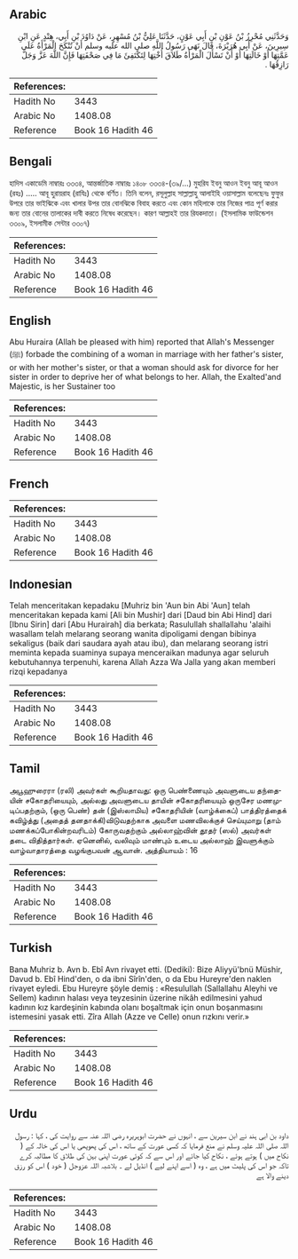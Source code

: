 ## Arabic


<div dir="rtl" lang="ar" style={{fontSize:'larger',backgroundColor:'#f8f9fa',padding:20}}>
وَحَدَّثَنِي مُحْرِزُ بْنُ عَوْنِ بْنِ أَبِي عَوْنٍ، حَدَّثَنَا عَلِيُّ بْنُ مُسْهِرٍ، عَنْ دَاوُدَ بْنِ أَبِي، هِنْدٍ عَنِ ابْنِ سِيرِينَ، عَنْ أَبِي هُرَيْرَةَ، قَالَ نَهَى رَسُولُ اللَّهِ صلى الله عليه وسلم أَنْ تُنْكَحَ الْمَرْأَةُ عَلَى عَمَّتِهَا أَوْ خَالَتِهَا أَوْ أَنْ تَسْأَلَ الْمَرْأَةُ طَلاَقَ أُخْتِهَا لِتَكْتَفِئَ مَا فِي صَحْفَتِهَا فَإِنَّ اللَّهَ عَزَّ وَجَلَّ رَازِقُهَا ‏.‏
</div>
<div style={{backgroundColor:'#f8f9fa',padding:20, marginBottom: 10}}><table> <thead> <tr> <th>References:</th> <th></th> </tr> </thead> <tbody><tr><td>Hadith No</td><td>3443</td></tr><tr><td>Arabic No</td><td>1408.08</td></tr><tr><td>Reference</td><td>Book 16 Hadith 46</td></tr></tbody></table></div>

## Bengali


<div dir="ltr" lang="bn" style={{fontSize:'larger',backgroundColor:'#f8f9fa',padding:20}}>
হাদিস একাডেমি নাম্বারঃ ৩৩৩৪, আন্তর্জাতিক নাম্বারঃ ১৪০৮ ৩৩৩৪-(৩৯/...) মুহরিয ইবনু আওন ইবনু আবূ আওন (রহঃ) ..... আবূ হুরায়রাহ (রাযিঃ) থেকে বর্ণিত। তিনি বলেন, রসূলুল্লাহ সাল্লাল্লাহু আলাইহি ওয়াসাল্লাম বলেছেনঃ ফুফুর উপরে তার ভাইঝিকে এবং খালার উপর তার বোনঝিকে বিবাহ করতে এবং কোন মহিলাকে তার নিজের পাত্র পূর্ণ করার জন্য তার বোনের তালাকের দাবী করতে নিষেধ করেছেন। কারণ আল্লাহই তার রিযকদাতা। (ইসলামিক ফাউন্ডেশন ৩৩০৯, ইসলামীক সেন্টার ৩৩০৭)
</div>
<div style={{backgroundColor:'#f8f9fa',padding:20, marginBottom: 10}}><table> <thead> <tr> <th>References:</th> <th></th> </tr> </thead> <tbody><tr><td>Hadith No</td><td>3443</td></tr><tr><td>Arabic No</td><td>1408.08</td></tr><tr><td>Reference</td><td>Book 16 Hadith 46</td></tr></tbody></table></div>

## English


<div dir="ltr" lang="en" style={{fontSize:'larger',backgroundColor:'#f8f9fa',padding:20}}>
Abu Huraira (Allah be pleased with him) reported that Allah's Messenger (ﷺ) forbade the combining of a woman in marriage with her father's sister, or with her mother's sister, or that a woman should ask for divorce for her sister in order to deprive her of what belongs to her. Allah, the Exalted'and Majestic, is her Sustainer too
</div>
<div style={{backgroundColor:'#f8f9fa',padding:20, marginBottom: 10}}><table> <thead> <tr> <th>References:</th> <th></th> </tr> </thead> <tbody><tr><td>Hadith No</td><td>3443</td></tr><tr><td>Arabic No</td><td>1408.08</td></tr><tr><td>Reference</td><td>Book 16 Hadith 46</td></tr></tbody></table></div>

## French


<div dir="ltr" lang="fr" style={{fontSize:'larger',backgroundColor:'#f8f9fa',padding:20}}>

</div>
<div style={{backgroundColor:'#f8f9fa',padding:20, marginBottom: 10}}><table> <thead> <tr> <th>References:</th> <th></th> </tr> </thead> <tbody><tr><td>Hadith No</td><td>3443</td></tr><tr><td>Arabic No</td><td>1408.08</td></tr><tr><td>Reference</td><td>Book 16 Hadith 46</td></tr></tbody></table></div>

## Indonesian


<div dir="ltr" lang="id" style={{fontSize:'larger',backgroundColor:'#f8f9fa',padding:20}}>
Telah menceritakan kepadaku [Muhriz bin 'Aun bin Abi 'Aun] telah menceritakan kepada kami [Ali bin Mushir] dari [Daud bin Abi Hind] dari [Ibnu Sirin] dari [Abu Hurairah] dia berkata; Rasulullah shallallahu 'alaihi wasallam telah melarang seorang wanita dipoligami dengan bibinya sekaligus (baik dari saudara ayah atau ibu), dan melarang seorang istri meminta kepada suaminya supaya menceraikan madunya agar seluruh kebutuhannya terpenuhi, karena Allah Azza Wa Jalla yang akan memberi rizqi kepadanya
</div>
<div style={{backgroundColor:'#f8f9fa',padding:20, marginBottom: 10}}><table> <thead> <tr> <th>References:</th> <th></th> </tr> </thead> <tbody><tr><td>Hadith No</td><td>3443</td></tr><tr><td>Arabic No</td><td>1408.08</td></tr><tr><td>Reference</td><td>Book 16 Hadith 46</td></tr></tbody></table></div>

## Tamil


<div dir="ltr" lang="ta" style={{fontSize:'larger',backgroundColor:'#f8f9fa',padding:20}}>
அபூஹுரைரா (ரலி) அவர்கள் கூறியதாவது: ஒரு பெண்ணையும் அவளுடைய தந்தையின் சகோதரியையும், அல்லது அவளுடைய தாயின் சகோதரியையும் ஒருசேர மணமுடிப்பதற்கும், (ஒரு பெண்) தன் (இஸ்லாமிய) சகோதரியின் (வாழ்க்கைப்) பாத்திரத்தைக் கவிழ்த்து (அதைத் தனதாக்கி)விடுவதற்காக அவளை மணவிலக்குச் செய்யுமாறு (தாம் மணக்கப்போகின்றவரிடம்) கோருவதற்கும் அல்லாஹ்வின் தூதர் (ஸல்) அவர்கள் தடை விதித்தார்கள். ஏனெனில், வலிவும் மாண்பும் உடைய அல்லாஹ் இவளுக்கும் வாழ்வாதாரத்தை வழங்குபவன் ஆவான். அத்தியாயம் : 16
</div>
<div style={{backgroundColor:'#f8f9fa',padding:20, marginBottom: 10}}><table> <thead> <tr> <th>References:</th> <th></th> </tr> </thead> <tbody><tr><td>Hadith No</td><td>3443</td></tr><tr><td>Arabic No</td><td>1408.08</td></tr><tr><td>Reference</td><td>Book 16 Hadith 46</td></tr></tbody></table></div>

## Turkish


<div dir="ltr" lang="tr" style={{fontSize:'larger',backgroundColor:'#f8f9fa',padding:20}}>
Bana Muhriz b. Avn b. Ebî Avn rivayet etti. (Dediki): Bize Aliyyü'bnü Müshir, Davud b. Ebî Hind'den, o da ibni Sîrîn'den, o da Ebu Hureyre'den naklen rivayet eyledi. Ebu Hureyre şöyle demiş : «Resulullah (Sallallahu Aleyhi ve Sellem) kadının halası veya teyzesinin üzerine nikâh edilmesini yahud kadının kız kardeşinin kabında olanı boşaltmak için onun boşanmasını istemesini yasak etti. Zîra Allah (Azze ve Celle) onun rızkını verir.»
</div>
<div style={{backgroundColor:'#f8f9fa',padding:20, marginBottom: 10}}><table> <thead> <tr> <th>References:</th> <th></th> </tr> </thead> <tbody><tr><td>Hadith No</td><td>3443</td></tr><tr><td>Arabic No</td><td>1408.08</td></tr><tr><td>Reference</td><td>Book 16 Hadith 46</td></tr></tbody></table></div>

## Urdu


<div dir="rtl" lang="ur" style={{fontSize:'larger',backgroundColor:'#f8f9fa',padding:20}}>
داود بن ابی ہند نے ابن سیرین سے ، انہوں نے حضرت ابوہریرہ رضی اللہ عنہ سے روایت کی ، کہا : رسول اللہ صلی اللہ علیہ وسلم نے منع فرمایا کہ کسی عورت کے ساتھ ، اس کی پھوپھی یا اس کی خالہ کے ( نکاح میں ) ہوتے ہوئے ، نکاح کیا جائے اور اس سے کہ کوئی عورت اپنی بہن کی طلاق کا مطالبہ کرے تاکہ جو اس کی پلیٹ میں ہے ، وہ ( اسے اپنے لیے ) انڈیل لے ۔ بلاشبہ اللہ عزوجل ( خود ) اس کو رزق دینے والا ہے
</div>
<div style={{backgroundColor:'#f8f9fa',padding:20, marginBottom: 10}}><table> <thead> <tr> <th>References:</th> <th></th> </tr> </thead> <tbody><tr><td>Hadith No</td><td>3443</td></tr><tr><td>Arabic No</td><td>1408.08</td></tr><tr><td>Reference</td><td>Book 16 Hadith 46</td></tr></tbody></table></div>